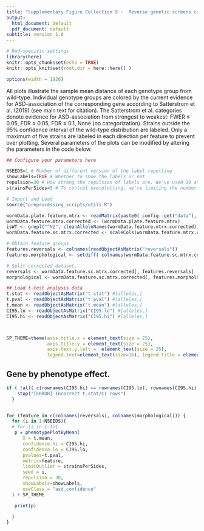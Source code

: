 ```yaml
---
title: "Supplementary Figure Collection 5 -  Reverse genetic screens colored by ASD-association confidence."
output:
  html_document: default
  pdf_document: default
subtitle: version 1.0
---
```


```r
# Rmd-specific settings
library(here)
knitr::opts_chunk$set(echo = TRUE)
knitr::opts_knit$set(root.dir = here::here() )

options(width = 1920)

```

All plots illustrate the sample mean distance of each genotype group from wild-type. Individual genotype groups are colored by the current evidence for ASD-association of the corresponding gene according to Satterstrom et al. (2019) (see main text for citation). The Satterstrom et al. categories denote evidence for ASD-association from strongest to weakest: FWER ≤ 0.05, FDR ≤ 0.05, FDR ≤ 0.1, None (no categorization). Strains outside the 95% confidence interval of the wild-type distribution are labeled. Only a maximum of five strains are labeled in each direction per feature to prevent over plotting. Several parameters of the plots can be modified by altering the parameters in the code below. 

```r
## Configure your parameters here

NSEEDS=1 # Number of different version of the label repelling 
showLabels=TRUE # Whether to show the labels or not
repulsion=30 # How strong the repulsion of labels are. We've used 30 and 50.
strainsPerSides=5 # To control overplotting, we're limiting the number of labels shown to maximum 10 on each side of the wild-type.
```


```r
# Import and Load
source("preprocessing_scripts/utils.R")

wormData.plate.feature.mtrx <- readMatrix(paste0( config::get("data"), "/wormData.plate.feature.mtrx") )
wormData.feature.mtrx.corrected <- (wormData.plate.feature.mtrx)
isWT <- grepl("^N2", cleanAlleleNames(wormData.feature.mtrx.corrected))
wormData.feature.sc.mtrx.corrected <- scaleCols(wormData.feature.mtrx.corrected)

# Obtain feature groups
features.reversals <- colnames(readObjectAsMatrix("reversals"))
features.morphological <- setdiff( colnames(wormData.feature.sc.mtrx.corrected), features.reversals )

# Split corrected dataset.
reversals <- wormData.feature.sc.mtrx.corrected[, features.reversals]
morphological <- wormData.feature.sc.mtrx.corrected[, features.morphological]

## Load t-test analysis data
t.stat <- readObjectAsMatrix("t.stat") #[alleles,]
t.pval <- readObjectAsMatrix("t.pval") #[alleles,]
t.mean <- readObjectAsMatrix("t.mean") #[alleles,]
CI95.lo <- readObjectAsMatrix("CI95.lo") #[alleles,]
CI95.hi <- readObjectAsMatrix("CI95.hi") #[alleles,]



SP_THEME=theme(axis.title.x = element_text(size = 25),
               axis.title.y = element_text(size = 25),
               axis.text.y.left =  element_text(size = 25),
               legend.text=element_text(size=16), legend.title = element_text(size=19))
```


## Gene by phenotype effect.
```r

if ( !all( c(rownames(CI95.hi) == rownames(CI95.lo), rownames(CI95.hi) == rownames(t.stat)) ) ){
    stop("[ERROR] Incorrect t.stat/CI rows")
  }


for (feature in c(colnames(reversals), colnames(morphological))) {
  for (i in 1:NSEEDS){
  # for (i in 1:1){
   p = phenotypePlotByMean(
      X = t.mean,
      confidence.hi = CI95.hi,
      confidence.lo = CI95.lo,
      pvalues=t.pval,
      metric=feature,
      limitOutlier = strainsPerSides,
      seed = i,
      repulsion = 30,
      showLabels=showLabels,
      useClass = "asd_confidence"
  ) + SP_THEME

   print(p)

  }
}


```

